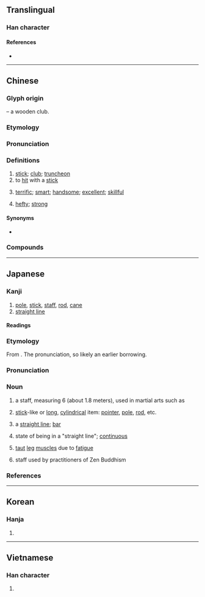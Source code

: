 {{character info/new}}
==Translingual==

===Han character===
{{Han char|rn=75|rad=木|as=08|sn=12|four=45953|canj=DQKQ|ids=⿰木奉}}

====References====
* {{Han ref|kx=0532.100|dkj=14929|dj=0920.170|hdz=21222.090|uh=68D2|ud=26834|bh=B4CE|bd=46286}}

----

==Chinese==
{{zh-forms|alt=棓-“stick”}}

===Glyph origin===
{{Han etym}}
{{Han compound|木|t1=tree, wood|奉|ls=psc|c1=s|c2=p}} – a wooden club.
===Etymology===
{{rfe|zh}}
===Pronunciation===
{{zh-pron
|m=bàng
|c=paang5
|h=pfs=pong
|md=
|mn=xm,zz,tw:pāng/qz:pǎng
|w=
|mc=y
|oc=y
|ma=y
|cat=n,v,a
}}

===Definitions===
{{zh-hanzi}}

# [[stick]]; [[club]]; [[truncheon]]
# to [[hit]] with a [[stick]]
# {{lb|zh|colloquial}} [[terrific]]; [[smart]]; [[handsome]]; [[excellent]]; [[skillful]]
# {{lb|zh|colloquial}} [[hefty]]; [[strong]]

====Synonyms====
* {{q|Cantonese}} {{sense|excellent}} {{zh-l|正}}

===Compounds===
{{zh-der|好棒|記憶棒|棒子|包米棒子|交棒|冰棒|巨棒外交|強棒|巨棒|少棒|亂棒胡敲|夾槍帶棒|哨棒|回飛棒|回力棒|哭竹棒|哭喪棒|吃棒|棒針|矽碳棒|拖鎗拽棒|當頭棒喝|棒狀桿菌|棒瘡|棒頭|棒子麵|持刀弄棒|擦棒球|火棒|硬棒|接棒人|棍棒|棒壇|椎棒|接力棒|棒針衫|指揮棒|棒兒香|棒客|棒球|硬式棒球|當頭一棒|梢棒|球棒|狼牙棒|棒球卡|控制棒|拳棒|炭精棒|棒喝|棒子手|撥火棒|接棒|棒球場|磁棒|桿棒|殺威棒|木棒|窮棒子|棒球賽|棒槌|棒球隊|迎頭棒喝|赤棒|金錢棒舞|電棒|金錢棒|花棒舞|蒲棒|花棒|馬棒|藕棒兒|金箍棒|黃桑棒|軟式棒球|職棒|青棒|青少棒|雙棒兒|限棒|連廂棒|鐵棒}}

{{zh-cat|Intermediate}}

----

==Japanese==

===Kanji===
{{ja-kanji|grade=6|rs=木08}}

# [[pole]], [[stick]], [[staff]], [[rod]], [[cane]]
# [[straight line]]

====Readings====
{{ja-readings
|goon=ぼう<ばう
|kanon=ほう<はう
|kun=つえ-<つ.ゑ-
}}

===Etymology===
{{wikipedia|lang=ja}}
{{ja-kanjitab|ぼう|yomi=o}}
From {{der|ja|ltc|sort=ぼう|-}} {{ltc-l|棒}}. The ''{{ll|ja|呉音|goon}}'' pronunciation, so likely an earlier borrowing.

===Pronunciation===
{{ja-pron|y=go|ぼう|acc=0|acc_ref=DJR}}

===Noun===
{{ja-noun|ぼう|hhira=ばう}}

# a staff, measuring 6 ''{{ll|ja|尺|shaku}}'' (about 1.8 meters), used in martial arts such as {{m|ja|棒術|tr=bōjutsu}}
# {{lb|ja|by extension}} [[stick]]-like or [[long]], [[cylindrical]] item: [[pointer]], [[pole]], [[rod]], etc.
#: {{ja-usex|'''棒'''を持つ|'''ぼう''' を もつ|to hold a '''pointer'''}}
#: {{ja-usex|うまい'''棒'''|^うまい'''ぼう'''|{{w|Umaibō}} (a cylinder-shaped snack food)}}
#: {{ja-usex|'''棒'''のぼり|'''ぼう'''-のぼり|pole climbing (found in elementary schools to train the strength of students)}}
# {{lb|ja|by extension}} a [[straight line]]; [[bar]]
# {{lb|ja|by extension}} state of being in a "straight line"; [[continuous]]
# [[taut]] [[leg]] [[muscle]]s due to [[fatigue]] {{rfv-sense|ja}}
# {{lb|ja|Buddhism|sort=ほう}} staff used by practitioners of Zen Buddhism

===References===
<references/>

----

==Korean==

===Hanja===
{{ko-hanja|hangeul=봉|eumhun=몽둥이|rv=bong|mr=pong|y=pong}}

# {{defn|lang=ko|sort=木08}}

----

==Vietnamese==

===Han character===
{{vi-hantu|[[vổng]], [[bọng]], [[bộng]], [[bổng]], [[búng]]|rs=木08}}

# {{defn|lang=vi|sort=木08}}